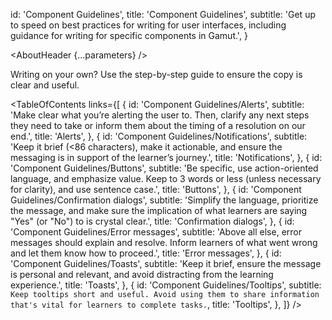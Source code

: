 

  id: 'Component Guidelines',
  title: 'Component Guidelines',
  subtitle: 'Get up to speed on best practices for writing for user interfaces, including guidance for writing for specific components in Gamut.',
  }

<Meta title='UX Writing/Component Guidelines/About' />

<AboutHeader {...parameters} />

Writing on your own? Use the <LinkTo id="UX Writing/UI copy checklist">step-by-step guide</LinkTo> to ensure the copy is clear and useful.

<TableOfContents
 links={[
   {
     id: 'Component Guidelines/Alerts',
     subtitle: 'Make clear what you’re alerting the user to. Then, clarify any next steps they need to take or inform them about the timing of a resolution on our end.',
     title: 'Alerts',
   },
   {
     id: 'Component Guidelines/Notifications',
     subtitle: 'Keep it brief (<86 characters), make it actionable, and ensure the messaging is in support of the learner’s journey.',
     title: 'Notifications',
   },
   {
     id: 'Component Guidelines/Buttons',
     subtitle: 'Be specific, use action-oriented language, and emphasize value. Keep to 3 words or less (unless necessary for clarity), and use sentence case.',
     title: 'Buttons',
   },
   {
     id: 'Component Guidelines/Confirmation dialogs',
     subtitle: 'Simplify the language, prioritize the message, and make sure the implication of what learners are saying "Yes" (or "No") to is crystal clear.',
     title: 'Confirmation dialogs',
   },
   {
     id: 'Component Guidelines/Error messages',
     subtitle: 'Above all else, error messages should explain and resolve. Inform learners of what went wrong and let them know how to proceed.',
     title: 'Error messages',
   },
   {
     id: 'Component Guidelines/Toasts',
     subtitle: 'Keep it brief, ensure the message is personal and relevant, and avoid distracting from the learning experience.',
     title: 'Toasts',
   },
   {
     id: 'Component Guidelines/Tooltips',
     subtitle: `Keep tooltips short and useful. Avoid using them to share information that's vital for learners to complete tasks.`,
     title: 'Tooltips',
   },
 ]}
/>
